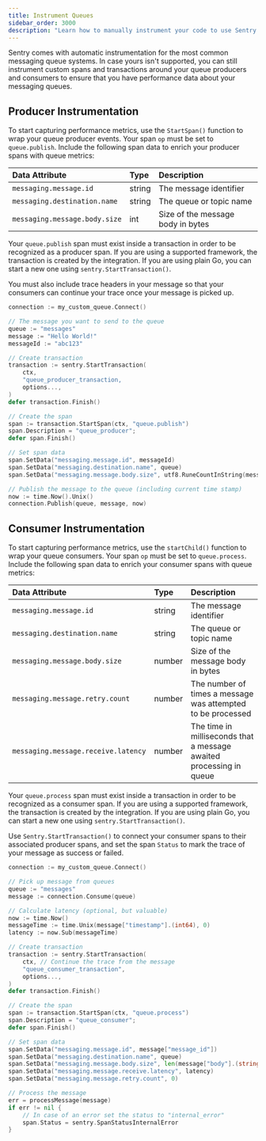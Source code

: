 ```yaml
---
title: Instrument Queues
sidebar_order: 3000
description: "Learn how to manually instrument your code to use Sentry's Queues module. "
---
```

Sentry comes with automatic instrumentation for the most common messaging queue systems. In case yours isn't supported, you can still instrument custom spans and transactions around your queue producers and consumers to ensure that you have performance data about your messaging queues.

## Producer Instrumentation

To start capturing performance metrics, use the `StartSpan()` function to wrap your queue producer events. Your span `op` must be set to `queue.publish`. Include the following span data to enrich your producer spans with queue metrics:

| Data Attribute | Type | Description |
|:--|:--|:--|
| `messaging.message.id ` | string | The message identifier |
| `messaging.destination.name` | string | The queue or topic name |
| `messaging.message.body.size` | int | Size of the message body in bytes |

Your `queue.publish` span must exist inside a transaction in order to be recognized as a producer span. If you are using a supported framework, the transaction is created by the integration. If you are using plain Go, you can start a new one using `sentry.StartTransaction()`.

You must also include trace headers in your message so that your consumers can continue your trace once your message is picked up.


```go
connection := my_custom_queue.Connect()

// The message you want to send to the queue
queue := "messages"
message := "Hello World!"
messageId := "abc123"

// Create transaction
transaction := sentry.StartTransaction(
    ctx,
    "queue_producer_transaction,
    options...,
)
defer transaction.Finish()

// Create the span
span := transaction.StartSpan(ctx, "queue.publish")
span.Description = "queue_producer";
defer span.Finish()

// Set span data
span.SetData("messaging.message.id", messageId)
span.SetData("messaging.destination.name", queue)
span.SetData("messaging.message.body.size", utf8.RuneCountInString(message))

// Publish the message to the queue (including current time stamp)
now := time.Now().Unix()
connection.Publish(queue, message, now)
```


## Consumer Instrumentation

To start capturing performance metrics, use the `startChild()` function to wrap your queue consumers. Your span `op` must be set to `queue.process`. Include the following span data to enrich your consumer spans with queue metrics:

| Data Attribute | Type | Description |
|:--|:--|:--|
| `messaging.message.id ` | string | The message identifier |
| `messaging.destination.name` | string | The queue or topic name |
| `messaging.message.body.size` | number | Size of the message body in bytes |
| `messaging.message.retry.count ` | number | The number of times a message was attempted to be processed |
| `messaging.message.receive.latency ` | number | The time in milliseconds that a message awaited processing in queue |

Your `queue.process` span must exist inside a transaction in order to be recognized as a consumer span. If you are using a supported framework, the transaction is created by the integration. If you are using plain Go, you can start a new one using `sentry.StartTransaction()`.

Use `Sentry.StartTransaction()` to connect your consumer spans to their associated producer spans, and set the span `Status` to mark the trace of your message as success or failed.


```go
connection := my_custom_queue.Connect()

// Pick up message from queues
queue := "messages"
message := connection.Consume(queue)

// Calculate latency (optional, but valuable)
now := time.Now()
messageTime := time.Unix(message["timestamp"].(int64), 0)
latency := now.Sub(messageTime)

// Create transaction
transaction := sentry.StartTransaction(
    ctx, // Continue the trace from the message
    "queue_consumer_transaction",
    options...,
)
defer transaction.Finish()

// Create the span
span := transaction.StartSpan(ctx, "queue.process")
span.Description = "queue_consumer";
defer span.Finish()

// Set span data
span.SetData("messaging.message.id", message["message_id"])
span.SetData("messaging.destination.name", queue)
span.SetData("messaging.message.body.size", len(message["body"].(string)))
span.SetData("messaging.message.receive.latency", latency)
span.SetData("messaging.message.retry.count", 0)

// Process the message
err = processMessage(message)
if err != nil {
    // In case of an error set the status to "internal_error"
    span.Status = sentry.SpanStatusInternalError
}
```
